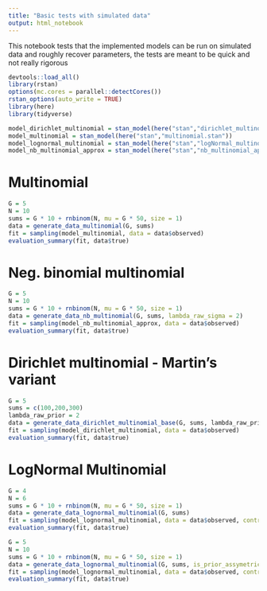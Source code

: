 ---
title: "Basic tests with simulated data"
output: html_notebook
---

This notebook tests that the implemented models can be run on simulated data and roughly recover parameters, the tests are meant to be quick and not really rigorous  

```{r setup}
devtools::load_all()
library(rstan)
options(mc.cores = parallel::detectCores())
rstan_options(auto_write = TRUE)
library(here)
library(tidyverse)
```

```{r compile_models}
model_dirichlet_multinomial = stan_model(here("stan","dirichlet_multinomial_base.stan"))
model_multinomial = stan_model(here("stan","multinomial.stan"))
model_lognormal_multinomial = stan_model(here("stan","logNormal_multinomial.stan"))
model_nb_multinomial_approx = stan_model(here("stan","nb_multinomial_approx.stan"))
```

# Multinomial

```{r}
G = 5
N = 10
sums = G * 10 + rnbinom(N, mu = G * 50, size = 1) 
data = generate_data_multinomial(G, sums)
fit = sampling(model_multinomial, data = data$observed)
evaluation_summary(fit, data$true)
```

# Neg. binomial multinomial

```{r}
G = 5
N = 10
sums = G * 10 + rnbinom(N, mu = G * 50, size = 1) 
data = generate_data_nb_multinomial(G, sums, lambda_raw_sigma = 2)
fit = sampling(model_nb_multinomial_approx, data = data$observed)
evaluation_summary(fit, data$true)
```


# Dirichlet multinomial - Martin's variant

```{r}
G = 5
sums = c(100,200,300)
lambda_raw_prior = 2 
data = generate_data_dirichlet_multinomial_base(G, sums, lambda_raw_prior)
fit = sampling(model_dirichlet_multinomial, data = data$observed)
evaluation_summary(fit, data$true)
```

# LogNormal Multinomial

```{r}
G = 4
N = 6
sums = G * 10 + rnbinom(N, mu = G * 50, size = 1) 
data = generate_data_lognormal_multinomial(G, sums)
fit = sampling(model_lognormal_multinomial, data = data$observed, control = list(max_treedepth = 12, adapt_delta = 0.9), iter = 500)
evaluation_summary(fit, data$true)
```

```{r}
G = 5
N = 10
sums = G * 10 + rnbinom(N, mu = G * 50, size = 1) 
data = generate_data_lognormal_multinomial(G, sums, is_prior_assymetric = TRUE)
fit = sampling(model_lognormal_multinomial, data = data$observed, control = list(max_treedepth = 12, adapt_delta = 0.9), iter = 500)
evaluation_summary(fit, data$true)
```
